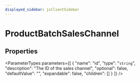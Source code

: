 ```yaml
---
displayed_sidebar: jsClientSidebar
---
```



# ProductBatchSalesChannel

## Properties

<ParameterTypes parameters={[
  {
    "name": "id",
    "type": "`string`",
    "description": "The ID of the sales channel",
    "optional": false,
    "defaultValue": "",
    "expandable": false,
    "children": []
  }
]} />
